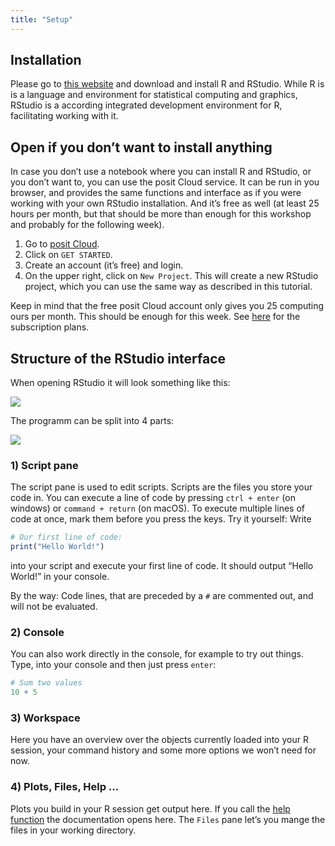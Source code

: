 ```yaml
---
title: "Setup"
---
```


## Installation

Please go to [this website](https://posit.co/download/rstudio-desktop/) and download and install R and RStudio. While R is is a language and environment for statistical computing and graphics, RStudio is a according integrated development environment for R, facilitating working with it.

::: {.callout-note collapse="true"} 

## Open if you don't want to install anything 

In case you don't use a notebook where you can install R and RStudio, or you don't want to, you can use the posit Cloud service. It can be run in you browser, and provides the same functions and interface as if you were working with your own RStudio installation. And it's free as well (at least 25 hours per month, but that should be more than enough for this workshop and probably for the following week).

1.  Go to [posit Cloud](https://posit.cloud/).
2.  Click on `GET STARTED`.
3.  Create an account (it's free) and login.
4.  On the upper right, click on `New Project`. This will create a new RStudio project, which you can use the same way as described in this tutorial.

::: {.callout-warning collapse="true"}
Keep in mind that the free posit Cloud account only gives you 25 computing ours per month. This should be enough for this week. See [here](https://posit.cloud/plans) for the subscription plans.
:::

:::

## Structure of the RStudio interface

When opening RStudio it will look something like this:

![](./qmd/pictures/RStudio_window.PNG)

The programm can be split into 4 parts:

![](./qmd/pictures/window_commented.PNG)

### 1) Script pane

The script pane is used to edit scripts. Scripts are the files you store your code in. You can execute a line of code by pressing `ctrl + enter` (on windows) or `command + return` (on macOS). To execute multiple lines of code at once, mark them before you press the keys. Try it yourself: Write

```r
# Our first line of code:
print("Hello World!")
```

into your script and execute your first line of code. It should output "Hello World!" in your console.

By the way: Code lines, that are preceded by a `#` are commented out, and will not be evaluated.

### 2) Console

You can also work directly in the console, for example to try out things. Type, into your console and then just press `enter`:

```r
# Sum two values
10 + 5
```

### 3) Workspace

Here you have an overview over the objects currently loaded into your R session, your command history and some more options we won't need for now.

### 4) Plots, Files, Help ...

Plots you build in your R session get output here. If you call the [help function](https://nickhaf.github.io/r_tutorial/qmd/basics/basics.html#help) the documentation opens here. The `Files` pane let's you mange the files in your working directory.
